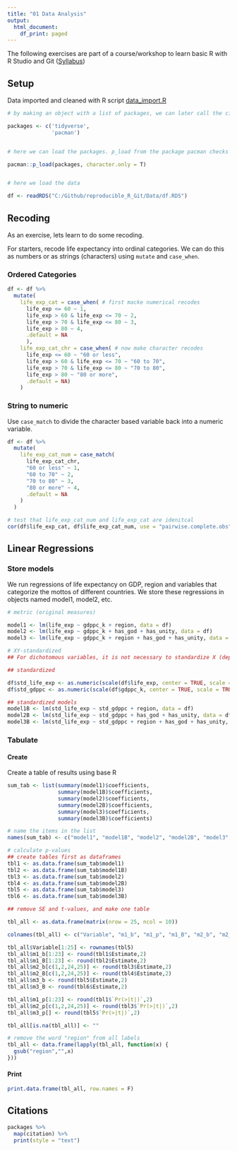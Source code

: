 ```yaml
---
title: "01 Data Analysis"
output:
  html_document:
    df_print: paged
---
```


The following exercises are part of a course/workshop to learn basic R with R Studio and Git ([Syllabus](https://docs.google.com/document/d/1O_v-VTRHChedoDvVtzn8xNG0jBqJxMW0Q7-0bJ90Q48/edit))


## Setup

Data imported and cleaned with R script [data_import.R](./Data/data_import.R)

```r

# by making an object with a list of packages, we can later call the citations of these packages (see section 'References' below)

packages <- c('tidyverse', 
              'pacman')


# here we can load the packages. p_load from the package pacman checks if the package is already downloaded and if so loads it, if not downloads

pacman::p_load(packages, character.only = T)


# here we load the data

df <- readRDS("C:/Github/reproducible_R_Git/Data/df.RDS")
```

## Recoding

As an exercise, lets learn to do some recoding.

For starters, recode life expectancy into ordinal categories. We can do this as numbers or as strings (characters) using `mutate` and `case_when`.

### Ordered Categories

```r

df <- df %>%
  mutate(
    life_exp_cat = case_when( # first macke numerical recodes
      life_exp <= 60 ~ 1,
      life_exp > 60 & life_exp <= 70 ~ 2,
      life_exp > 70 & life_exp <= 80 ~ 3,
      life_exp > 80 ~ 4,
      .default = NA
      ),
    life_exp_cat_chr = case_when( # now make character recodes
      life_exp <= 60 ~ "60 or less",
      life_exp > 60 & life_exp <= 70 ~ "60 to 70",
      life_exp > 70 & life_exp <= 80 ~ "70 to 80",
      life_exp > 80 ~ "80 or more",
      .default = NA)
    )
```

### String to numeric

Use `case_match` to divide the character based variable back into a numeric variable. 

```r

df <- df %>%
  mutate(
    life_exp_cat_num = case_match(
      life_exp_cat_chr,
      "60 or less" ~ 1,
      "60 to 70" ~ 2,
      "70 to 80" ~ 3,
      "80 or more" ~ 4,
      .default = NA
    )
  )

# test that life_exp_cat_num and life_exp_cat are idenitcal
cor(df$life_exp_cat, df$life_exp_cat_num, use = "pairwise.complete.obs")

```

## Linear Regressions

### Store models

We run regressions of life expectancy on GDP, region and variables that categorize the mottos of different countries. We store these regressions in objects named model1, model2, etc.

```r

# metric (original measures)

model1 <- lm(life_exp ~ gdppc_k + region, data = df)
model2 <- lm(life_exp ~ gdppc_k + has_god + has_unity, data = df)
model3 <- lm(life_exp ~ gdppc_k + region + has_god + has_unity, data = df)

# XY-standardized
## For dichotomous variables, it is not necessary to standardize X (depends on what interpretation you are looking for)

## standardized

df$std_life_exp <- as.numeric(scale(df$life_exp, center = TRUE, scale = TRUE))
df$std_gdppc <- as.numeric(scale(df$gdppc_k, center = TRUE, scale = TRUE))

## standardized models
model1B <- lm(std_life_exp ~ std_gdppc + region, data = df)
model2B <- lm(std_life_exp ~ std_gdppc + has_god + has_unity, data = df)
model3B <- lm(std_life_exp ~ std_gdppc + region + has_god + has_unity, data = df)
```

### Tabulate

#### Create

Create a table of results using base R

```r
sum_tab <- list(summary(model1)$coefficients,
                summary(model1B)$coefficients,
                summary(model2)$coefficients,
                summary(model2B)$coefficients,
                summary(model3)$coefficients,
                summary(model3B)$coefficients)

# name the items in the list
names(sum_tab) <- c("model1", "model1B", "model2", "model2B", "model3", "model3B")

# calculate p-values
## create tables first as dataframes
tbl1 <- as.data.frame(sum_tab$model1)
tbl2 <- as.data.frame(sum_tab$model1B)
tbl3 <- as.data.frame(sum_tab$model2)
tbl4 <- as.data.frame(sum_tab$model2B)
tbl5 <- as.data.frame(sum_tab$model3)
tbl6 <- as.data.frame(sum_tab$model3B)

## remove SE and t-values, and make one table

tbl_all <- as.data.frame(matrix(nrow = 25, ncol = 10))

colnames(tbl_all) <- c("Variable", "m1_b", "m1_p", "m1_B", "m2_b", "m2_p", "m2_B", "m3_b", "m3_p", "m3_B")

tbl_all$Variable[1:25] <- rownames(tbl5)
tbl_all$m1_b[1:23] <- round(tbl1$Estimate,2)
tbl_all$m1_B[1:23] <- round(tbl2$Estimate,2)
tbl_all$m2_b[c(1,2,24,25)] <- round(tbl3$Estimate,2)
tbl_all$m2_B[c(1,2,24,25)] <- round(tbl4$Estimate,2)
tbl_all$m3_b <- round(tbl5$Estimate,2)
tbl_all$m3_B <- round(tbl6$Estimate,2)

tbl_all$m1_p[1:23] <- round(tbl1$`Pr(>|t|)`,2)
tbl_all$m2_p[c(1,2,24,25)] <- round(tbl3$`Pr(>|t|)`,2)
tbl_all$m3_p[] <- round(tbl5$`Pr(>|t|)`,2)

tbl_all[is.na(tbl_all)] <- ""

# remove the word "region" from all labels
tbl_all <- data.frame(lapply(tbl_all, function(x) {
  gsub("region","",x)
}))
```

#### Print

```r

print.data.frame(tbl_all, row.names = F)

```

## Citations

```r
packages %>%
  map(citation) %>%
  print(style = "text")
```
